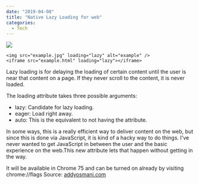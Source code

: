 ---
date: "2019-04-08"
title: "Native Lazy Loading for web"
categories:
  - Tech
---

![](./goran-ivos-246271-unsplash.jpg)

```
<img src="example.jpg" loading="lazy" alt="example" />
<iframe src="example.html" loading="lazy"></iframe>
```

Lazy loading is for delaying the loading of certain content until the user is near that content on a page. If they never scroll to the content, it is never loaded.

The loading attribute takes three possible arguments:
* lazy: Candidate for lazy loading.
* eager: Load right away.
* auto: This is the equivalent to not having the attribute.

In some ways, this is a really efficient way to deliver content on the web, but since this is done via JavaScript, it is kind of a hacky way to do things. I've never wanted to get JavaScript in between the user and the basic experience on the web.This new attribute lets that happen without getting in the way.

It will be available in Chrome 75 and can be turned on already by visiting chrome://flags
Source: [addyosmani.com](https://addyosmani.com/blog/lazy-loading/)
